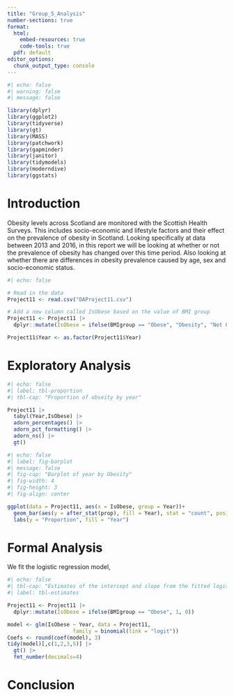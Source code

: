 ```yaml
---
title: "Group_5_Analysis"
number-sections: true
format: 
  html:
    embed-resources: true
    code-tools: true
  pdf: default
editor_options: 
  chunk_output_type: console
---
```


```r
#| echo: false
#| warning: false
#| message: false

library(dplyr)
library(ggplot2)
library(tidyverse)
library(gt)
library(MASS)
library(patchwork)
library(gapminder)
library(janitor)
library(tidymodels)
library(moderndive)
library(ggstats)
```

# Introduction {#sec-intro}
Obesity levels across Scotland are monitored with the Scottish Health Surveys. This includes socio-economic and lifestyle factors and their effect on the prevalence of obesity in Scotland. Looking specifically at data between 2013 and 2016, in this report we will be looking at whether or not the prevalence of obesity has changed over this time period. Also looking at whether there are differences in obesity prevalence caused by age, sex and socio-economic status. 

```r
#| echo: false

# Read in the data
Project11 <- read.csv("DAProject11.csv")

# Add a new column called IsObese based on the value of BMI group
Project11 <- Project11 |>
  dplyr::mutate(IsObese = ifelse(BMIgroup == "Obese", "Obesity", "Not Obesity"))

Project11$Year <- as.factor(Project11$Year)
```

# Exploratory Analysis {#sec-exp}

```r
#| echo: false
#| label: tbl-proportion
#| tbl-cap: "Proportion of obseity by year"

Project11 |>
  tabyl(Year,IsObese) |>
  adorn_percentages() |>
  adorn_pct_formatting() |>
  adorn_ns() |>
  gt()
```

```r
#| echo: false
#| label: fig-barplot
#| message: false
#| fig-cap: "Barplot of year by Obesity"
#| fig-width: 4
#| fig-height: 3
#| fig-align: center

ggplot(data = Project11, aes(x = IsObese, group = Year))+
  geom_bar(aes(y = after_stat(prop), fill = Year), stat = "count", position = "dodge") +
  labs(y = "Proportion", fill = "Year")
```

# Formal Analysis {#sec-formal}

We fit the logistic regression model,

```r
#| echo: false
#| tbl-cap: "Estimates of the intercept and slope from the fitted logistic regression model"
#| label: tbl-estimates

Project11 <- Project11 |>
  dplyr::mutate(IsObese = ifelse(BMIgroup == "Obese", 1, 0))

model <- glm(IsObese ~ Year, data = Project11,
                     family = binomial(link = "logit")) 
Coefs <- round(coef(model), 3)
tidy(model)[,c(1,2,3,5)] |>
  gt() |>
  fmt_number(decimals=4)

```



# Conclusion {#sec-con}
